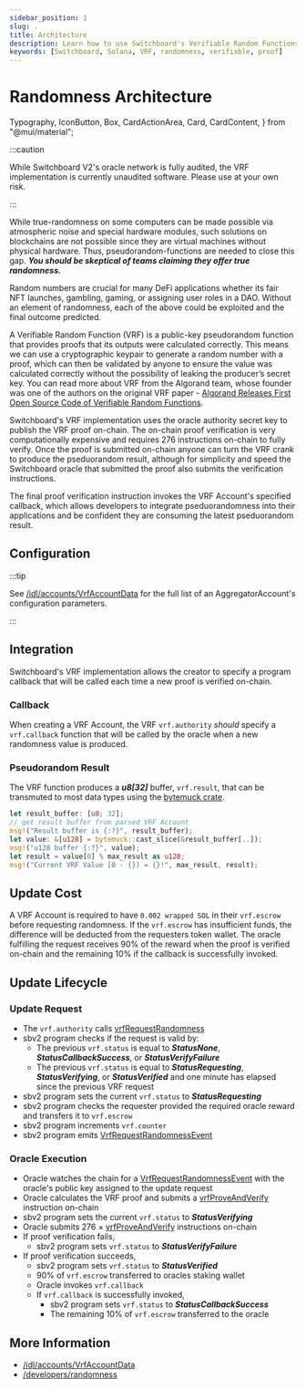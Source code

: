 ```yaml
---
sidebar_position: 1
slug: .
title: Architecture
description: Learn how to use Switchboard's Verifiable Random Functions
keywords: [Switchboard, Solana, VRF, randomness, verifiable, proof]
---
```


# Randomness Architecture

  Typography,
  IconButton,
  Box,
  CardActionArea,
  Card,
  CardContent,
} from "@mui/material";


:::caution

While Switchboard V2's oracle network is fully audited, the VRF implementation is currently unaudited software. Please use at your own risk.

:::

While true-randomness on some computers can be made possible via atmospheric noise and special hardware modules, such solutions on blockchains are not possible since they are virtual machines without physical hardware. Thus, pseudorandom-functions are needed to close this gap. **_You should be skeptical of teams claiming they offer true randomness._**

Random numbers are crucial for many DeFi applications whether its fair NFT launches, gambling, gaming, or assigning user roles in a DAO. Without an element of randomness, each of the above could be exploited and the final outcome predicted.

A Verifiable Random Function (VRF) is a public-key pseudorandom function that provides proofs that its outputs were calculated correctly. This means we can use a cryptographic keypair to generate a random number with a proof, which can then be validated by anyone to ensure the value was calculated correctly without the possibility of leaking the producer’s secret key. You can read more about VRF from the Algorand team, whose founder was one of the authors on the original VRF paper - [Algorand Releases First Open Source Code of Verifiable Random Functions](https://medium.com/algorand/algorand-releases-first-open-source-code-of-verifiable-random-function-93c2960abd61).

Switchboard's VRF implementation uses the oracle authority secret key to publish the VRF proof on-chain. The on-chain proof verification is very computationally expensive and requires 276 instructions on-chain to fully verify. Once the proof is submitted on-chain anyone can turn the VRF crank to produce the pseduorandom result, although for simplicity and speed the Switchboard oracle that submitted the proof also submits the verification instructions.

The final proof verification instruction invokes the VRF Account's specified callback, which allows developers to integrate pseduorandomness into their applications and be confident they are consuming the latest pseduorandom result.

## Configuration

:::tip

See [/idl/accounts/VrfAccountData](/idl/accounts/VrfAccountData) for the full list of an AggregatorAccount's configuration parameters.

:::

## Integration

Switchboard's VRF implementation allows the creator to specify a program callback that will be called each time a new proof is verified on-chain.

### Callback

When creating a VRF Account, the VRF `vrf.authority` _should_ specify a `vrf.callback` function that will be called by the oracle when a new randomness value is produced.

<CallbackZC />

### Pseudorandom Result

The VRF function produces a **_u8[32]_** buffer, `vrf.result`, that can be transmuted to most data types using the [bytemuck crate](https://crates.io/crates/bytemuck).

```rust
let result_buffer: [u8; 32];
// get result buffer from parsed VRF Account
msg!("Result buffer is {:?}", result_buffer);
let value: &[u128] = bytemuck::cast_slice(&result_buffer[..]);
msg!("u128 buffer {:?}", value);
let result = value[0] % max_result as u128;
msg!("Current VRF Value [0 - {}) = {}!", max_result, result);
```

## Update Cost

A VRF Account is required to have `0.002 wrapped SOL` in their `vrf.escrow` before requesting randomness. If the `vrf.escrow` has insufficient funds, the difference will be deducted from the requesters token wallet. The oracle fulfilling the request receives 90% of the reward when the proof is verified on-chain and the remaining 10% if the callback is successfully invoked.

## Update Lifecycle

### Update Request

- The `vrf.authority` calls [vrfRequestRandomness](/idl/instructions/vrfRequestRandomness)
- sbv2 program checks if the request is valid by:
  - The previous `vrf.status` is equal to **_StatusNone_**, **_StatusCallbackSuccess_**, or **_StatusVerifyFailure_**
  - The previous `vrf.status` is equal to **_StatusRequesting_**, **_StatusVerifying_**, or **_StatusVerified_** and one minute has elapsed since the previous VRF request
- sbv2 program sets the current `vrf.status` to **_StatusRequesting_**
- sbv2 program checks the requester provided the required oracle reward and transfers it to `vrf.escrow`
- sbv2 program increments `vrf.counter`
- sbv2 program emits [VrfRequestRandomnessEvent](/idl/events/VrfRequestRandomnessEvent)

### Oracle Execution

- Oracle watches the chain for a [VrfRequestRandomnessEvent](/idl/events/VrfRequestRandomnessEvent) with the oracle's public key assigned to the update request
- Oracle calculates the VRF proof and submits a [vrfProveAndVerify](/idl/instructions/vrfProveAndVerify) instruction on-chain
- sbv2 program sets the current `vrf.status` to **_StatusVerifying_**
- Oracle submits 276 × [vrfProveAndVerify](/idl/instructions/vrfProveAndVerify) instructions on-chain
- If proof verification fails,
  - sbv2 program sets `vrf.status` to **_StatusVerifyFailure_**
- If proof verification succeeds,
  - sbv2 program sets `vrf.status` to **_StatusVerified_**
  - 90% of `vrf.escrow` transferred to oracles staking wallet
  - Oracle invokes `vrf.callback`
  - If `vrf.callback` is successfully invoked,
    - sbv2 program sets `vrf.status` to **_StatusCallbackSuccess_**
    - The remaining 10% of `vrf.escrow` transferred to the oracle

## More Information

- [/idl/accounts/VrfAccountData](/idl/accounts/VrfAccountData)
- [/developers/randomness](/developers/randomness)
